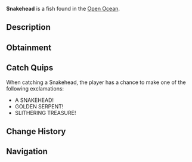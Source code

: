 {{FishInfobox
|image          = Snakehead.png
|rarity         = Legendary
|sea            = Second Sea
|location       = [[Open Ocean]]
|sublocation    = 
|sources        = Fishing Rod
|radar_location = 
|prog_speed     = -45
|xp             = 700
|weather        = Windy
|time           = Night
|season         = Summer
|bait           = Minnow
|base_weight    = 160
|base_value     = 1400
|weight_range   = 95
|base_chance    = 25
|base_resil     = 30
}}
'''Snakehead''' is a {{Rarity|Legendary}} fish found in the [[Open Ocean]].

== Description ==
{{Description|A long, gold-colored fish, slithering with predatory grace.|Bestiary Entry}}

== Obtainment ==
{{Description|It strikes where the waves roar loud.|Bestiary Hint}}
{{Fish Availability|
Open Ocean
Open Ocean/Sea Leviathan
|top_rods      = 
Steady Rod\74882.22\112444.28;
Frostfire Rod\67313.1\105880.15;
Krampus's Rod\59967.38\126632.39;
Magma Rod\58383.04\128664.92;
Free Spirit Rod\48351.68\108999.89;
Fast Rod\39715.44\129932.44;
Resourceful Rod\37087.47\128148.58;
Rod Of Time\41969.99\122998.73;
Candy Cane Rod\37143.6\119338.92;
Buddy Bond Rod\31042.24\111371.96;
Trident Rod\38706.58\77049.88;
Verdant Shear Rod\36740.07\118210.7;
Blazebringer Rod\35128.79\100597.51;
No-Life Rod\26399.6\66159.86;
Ethereal Prism Rod\25829.34\69054.73;
Seraphic Rod\24969.24\68387.36;
Rod Of The Exalted One\23450.86\64572.23;
Rod Of The Forgotten Fang\23306.32\64111.44;
Challenger's Rod\23089.14\63090.77;
Rod Of The Depths\22196.96\62194.86;
Depthseeker Rod\21856.98\58882.63;
Volcanic Rod\21500.93\59655;
Avalanche Rod\21386.1\58072.52;
Zeus Rod\21319.53\59276.45
|recommended   = Free Spirit Rod
}}

== Catch Quips ==
When catching a Snakehead, the player has a chance to make one of the following exclamations:
* A SNAKEHEAD!
* GOLDEN SERPENT!
* SLITHERING TREASURE!

== Change History ==
{{Change History|{{subst:Current Version}}}}

== Navigation ==
{{Fish Navbox|Open Ocean}}